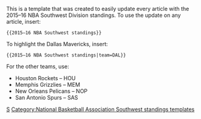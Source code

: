 {{2015–16 NBA West standings|division=southwest|team={{{team|}}}}}
<noinclude>
This is a template that was created to easily update every article with the 2015–16 NBA Southwest Division standings. To use the update on any article, insert:

<pre>{{2015–16 NBA Southwest standings}}</pre>

To highlight the Dallas Mavericks, insert:

<pre>{{2015–16 NBA Southwest standings|team=DAL}}</pre>

For the other teams, use:
*Houston Rockets – HOU
*Memphis Grizzlies – MEM
*New Orleans Pelicans – NOP
*San Antonio Spurs – SAS

[[Category:2015–16 NBA season templates|S]]
[[Category:National Basketball Association Southwest standings templates]]
</noinclude>